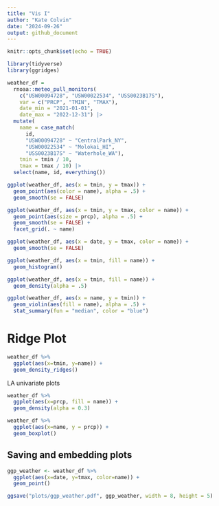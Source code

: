 ```yaml
---
title: "Vis I"
author: "Kate Colvin"
date: "2024-09-26"
output: github_document
---
```


```r
knitr::opts_chunk$set(echo = TRUE)

library(tidyverse)
library(ggridges)

```

```r

weather_df = 
  rnoaa::meteo_pull_monitors(
    c("USW00094728", "USW00022534", "USS0023B17S"),
    var = c("PRCP", "TMIN", "TMAX"), 
    date_min = "2021-01-01",
    date_max = "2022-12-31") |>
  mutate(
    name = case_match(
      id, 
      "USW00094728" ~ "CentralPark_NY", 
      "USW00022534" ~ "Molokai_HI",
      "USS0023B17S" ~ "Waterhole_WA"),
    tmin = tmin / 10,
    tmax = tmax / 10) |>
  select(name, id, everything())

```

```r

ggplot(weather_df, aes(x = tmin, y = tmax)) +
  geom_point(aes(color = name), alpha = .5) + 
  geom_smooth(se = FALSE)

```

```r

ggplot(weather_df, aes(x = tmin, y = tmax, color = name)) + 
  geom_point(aes(size = prcp), alpha = .5) +
  geom_smooth(se = FALSE) + 
  facet_grid(. ~ name)

```

```r

ggplot(weather_df, aes(x = date, y = tmax, color = name)) + 
  geom_smooth(se = FALSE) 

```

```r

ggplot(weather_df, aes(x = tmin, fill = name)) + 
  geom_histogram()

```

```r

ggplot(weather_df, aes(x = tmin, fill = name)) + 
  geom_density(alpha = .5)

```

```r

ggplot(weather_df, aes(x = name, y = tmin)) + 
  geom_violin(aes(fill = name), alpha = .5) + 
  stat_summary(fun = "median", color = "blue")

```

# Ridge Plot

```r

weather_df %>% 
  ggplot(aes(x=tmin, y=name)) +
  geom_density_ridges()

```

LA univariate plots 

```r

weather_df %>% 
  ggplot(aes(x=prcp, fill = name)) +
  geom_density(alpha = 0.3)

weather_df %>% 
  ggplot(aes(x=name, y = prcp)) +
  geom_boxplot()

```

## Saving and embedding plots 

```r

ggp_weather <- weather_df %>% 
  ggplot(aes(x=date, y=tmax, color=name)) +
  geom_point()

ggsave("plots/ggp_weather.pdf", ggp_weather, width = 8, height = 5)

```

